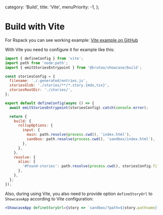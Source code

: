   category: 'Build',
  title: 'Vite',
  menuPriority: -1,
};

# Build with Vite

For Rspack you can see working example: [Vite example on GitHub](https://github.com/krutoo/showcase/tree/main/examples/vite)

With Vite you need to configure it for example like this:

```js
import { defineConfig } from 'vite';
import path from 'node:path';
import { emitStoriesEntrypoint } from '@krutoo/showcase/build';

const storiesConfig = {
  filename: './.generated/entries.js',
  storiesGlob: './stories/**/*.story.{mdx,tsx}',
  storiesRootDir: './stories/',
};

export default defineConfig(async () => {
  await emitStoriesEntrypoint(storiesConfig).catch(console.error);

  return {
    build: {
      rollupOptions: {
        input: {
          main: path.resolve(process.cwd(), 'index.html'),
          sandbox: path.resolve(process.cwd(), 'sandbox/index.html'),
        },
      },
    },
    resolve: {
      alias: {
        '#found-stories': path.resolve(process.cwd(), storiesConfig.filename),
      },
    },
  };
});
```

Also, during using Vite, you also need to provide option `defineStoryUrl` to `ShowcaseApp` according to Vite configuration:

```jsx
<ShowcaseApp defineStoryUrl={story => `sandbox/?path=${story.pathname}`} />
```
